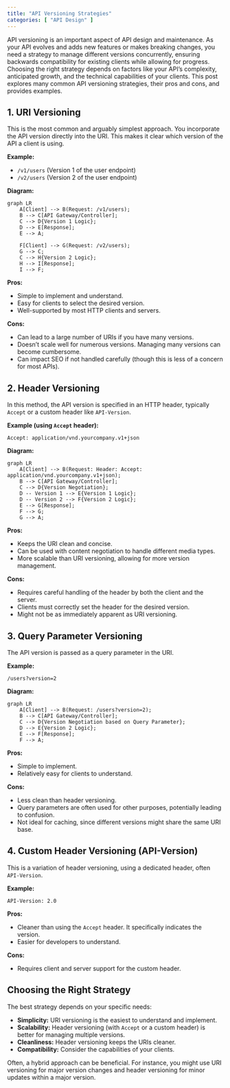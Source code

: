 ```yaml
---
title: "API Versioning Strategies"
categories: [ "API Design" ]
---
```



API versioning is an important aspect of API design and maintenance.  As your API evolves and adds new features or makes breaking changes, you need a strategy to manage different versions concurrently, ensuring backwards compatibility for existing clients while allowing for progress.
  Choosing the right strategy depends on factors like your API's complexity, anticipated growth, and the technical capabilities of your clients.  This post explores many common API versioning strategies, their pros and cons, and provides examples.


## 1. URI Versioning

This is the most common and arguably simplest approach.  You incorporate the API version directly into the URI.  This makes it clear which version of the API a client is using.

**Example:**

* `/v1/users` (Version 1 of the user endpoint)
* `/v2/users` (Version 2 of the user endpoint)

**Diagram:**

```mermaid
graph LR
    A[Client] --> B(Request: /v1/users);
    B --> C[API Gateway/Controller];
    C --> D{Version 1 Logic};
    D --> E[Response];
    E --> A;
    
    F[Client] --> G(Request: /v2/users);
    G --> C;
    C --> H{Version 2 Logic};
    H --> I[Response];
    I --> F;
```

**Pros:**

* Simple to implement and understand.
* Easy for clients to select the desired version.
* Well-supported by most HTTP clients and servers.

**Cons:**

* Can lead to a large number of URIs if you have many versions.
* Doesn't scale well for numerous versions.  Managing many versions can become cumbersome.
*  Can impact SEO if not handled carefully (though this is less of a concern for most APIs).


## 2. Header Versioning

In this method, the API version is specified in an HTTP header, typically `Accept` or a custom header like `API-Version`.

**Example (using `Accept` header):**

```http
Accept: application/vnd.yourcompany.v1+json
```

**Diagram:**

```mermaid
graph LR
    A[Client] --> B(Request: Header: Accept: application/vnd.yourcompany.v1+json);
    B --> C[API Gateway/Controller];
    C --> D{Version Negotiation};
    D -- Version 1 --> E{Version 1 Logic};
    D -- Version 2 --> F{Version 2 Logic};
    E --> G[Response];
    F --> G;
    G --> A;
```

**Pros:**

* Keeps the URI clean and concise.
* Can be used with content negotiation to handle different media types.
* More scalable than URI versioning, allowing for more version management.

**Cons:**

* Requires careful handling of the header by both the client and the server.
* Clients must correctly set the header for the desired version.
*  Might not be as immediately apparent as URI versioning.



## 3. Query Parameter Versioning

The API version is passed as a query parameter in the URI.

**Example:**

`/users?version=2`

**Diagram:**

```mermaid
graph LR
    A[Client] --> B(Request: /users?version=2);
    B --> C[API Gateway/Controller];
    C --> D{Version Negotiation based on Query Parameter};
    D --> E{Version 2 Logic};
    E --> F[Response];
    F --> A;

```

**Pros:**

* Simple to implement.
* Relatively easy for clients to understand.

**Cons:**

* Less clean than header versioning.
* Query parameters are often used for other purposes, potentially leading to confusion.
* Not ideal for caching, since different versions might share the same URI base.


## 4. Custom Header Versioning (API-Version)

This is a variation of header versioning, using a dedicated header, often `API-Version`.

**Example:**

```http
API-Version: 2.0
```

**Pros:**

* Cleaner than using the `Accept` header.  It specifically indicates the version.
* Easier for developers to understand.

**Cons:**

* Requires client and server support for the custom header.


## Choosing the Right Strategy

The best strategy depends on your specific needs:

* **Simplicity:**  URI versioning is the easiest to understand and implement.
* **Scalability:** Header versioning (with `Accept` or a custom header) is better for managing multiple versions.
* **Cleanliness:** Header versioning keeps the URIs cleaner.
* **Compatibility:** Consider the capabilities of your clients.

Often, a hybrid approach can be beneficial. For instance, you might use URI versioning for major version changes and header versioning for minor updates within a major version.





